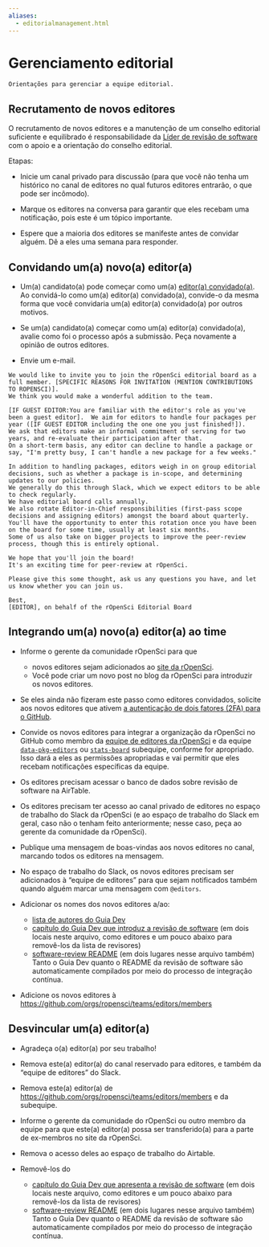 ```yaml
---
aliases:
  - editorialmanagement.html
---
```


# Gerenciamento editorial {#editorialmanagement}

```block
Orientações para gerenciar a equipe editorial.
```

## Recrutamento de novos editores {#recruiting-new-editors}

O recrutamento de novos editores e a manutenção de um conselho editorial suficiente e equilibrado é responsabilidade da [Líder de revisão de software](https://ropensci.org/about/#team) com o apoio e a orientação do conselho editorial.

Etapas:

- Inicie um canal privado para discussão (para que você não tenha um histórico no canal de editores no qual futuros editores entrarão, o que pode ser incômodo).

- Marque os editores na conversa para garantir que eles recebam uma notificação, pois este é um tópico importante.

- Espere que a maioria dos editores se manifeste antes de convidar alguém. Dê a eles uma semana para responder.

## Convidando um(a) novo(a) editor(a) {#inviting-a-new-editor}

- Um(a) candidato(a) pode começar como um(a) [editor(a) convidado(a)](#guesteditor).
  Ao convidá-lo como um(a) editor(a) convidado(a), convide-o da mesma forma que você convidaria um(a) editor(a) convidado(a) por outros motivos.

- Se um(a) candidato(a) começar como um(a) editor(a) convidado(a), avalie como foi o processo após a submissão. Peça novamente a opinião de outros editores.

- Envie um e-mail.

```
We would like to invite you to join the rOpenSci editorial board as a full member. [SPECIFIC REASONS FOR INVITATION (MENTION CONTRIBUTIONS TO ROPENSCI)]. 
We think you would make a wonderful addition to the team.

[IF GUEST EDITOR:You are familiar with the editor's role as you've been a guest editor].  We aim for editors to handle four packages per year ([IF GUEST EDITOR including the one one you just finished!]).  
We ask that editors make an informal commitment of serving for two years, and re-evaluate their participation after that.  
On a short-term basis, any editor can decline to handle a package or say, "I'm pretty busy, I can't handle a new package for a few weeks."

In addition to handling packages, editors weigh in on group editorial decisions, such as whether a package is in-scope, and determining updates to our policies. 
We generally do this through Slack, which we expect editors to be able to check regularly. 
We have editorial board calls annually.  
We also rotate Editor-in-Chief responsibilities (first-pass scope decisions and assigning editors) amongst the board about quarterly. 
You'll have the opportunity to enter this rotation once you have been on the board for some time, usually at least six months. 
Some of us also take on bigger projects to improve the peer-review process, though this is entirely optional. 

We hope that you'll join the board!  
It's an exciting time for peer-review at rOpenSci.

Please give this some thought, ask us any questions you have, and let us know whether you can join us.

Best,
[EDITOR], on behalf of the rOpenSci Editorial Board
```

## Integrando um(a) novo(a) editor(a) ao time {#onboarding-a-new-editor}

- Informe o gerente da comunidade rOpenSci para que
  
  - novos editores sejam adicionados ao [site da rOpenSci](https://github.com/ropensci/roweb3/#team-member).
  - Você pode criar um novo post no blog da rOpenSci para introduzir os novos editores.

- Se eles ainda não fizeram este passo como editores convidados, solicite aos novos editores que ativem [a autenticação de dois fatores (2FA) para o GitHub](https://docs.github.com/en/authentication/securing-your-account-with-two-factor-authentication-2fa).

- Convide os novos editores para integrar a organização da rOpenSci no GitHub como membro da [equipe de editores da rOpenSci](https://github.com/orgs/ropensci/teams/editors) e da equipe [`data-pkg-editors`](https://github.com/orgs/ropensci/teams/data-pkg-editors) ou [`stats-board`](https://github.com/orgs/ropensci/teams/stats-board) subequipe, conforme for apropriado.  Isso dará a eles as permissões apropriadas e vai permitir que eles recebam notificações específicas da equipe.

- Os editores precisam acessar o banco de dados sobre revisão de software na AirTable.

- Os editores precisam ter acesso ao canal privado de editores no espaço de trabalho do Slack da rOpenSci (e ao espaço de trabalho do Slack em geral, caso não o tenham feito anteriormente; nesse caso, peça ao gerente da comunidade da rOpenSci).

- Publique uma mensagem de boas-vindas aos novos editores no canal, marcando todos os editores na mensagem.

- No espaço de trabalho do Slack, os novos editores precisam ser adicionados à "equipe de editores" para que sejam notificados também quando alguém marcar uma mensagem com `@editors`.

- Adicionar os nomes dos novos editores a/ao:
  
  - [lista de autores do Guia Dev](https://github.com/ropensci/dev_guide/blob/main/index.Rmd)
  - [capítulo do Guia Dev que introduz a revisão de software](https://github.com/ropensci/dev_guide/blob/main/softwarereview_intro.Rmd) (em dois locais neste arquivo, como editores e um pouco abaixo para removê-los da lista de revisores)
  - [software-review README](https://github.com/ropensci/software-review/blob/main/README.Rmd) (em dois lugares nesse arquivo também)
    Tanto o Guia Dev quanto o README da revisão de software são automaticamente compilados por meio do processo de integração contínua.

- Adicione os novos editores à [https://github.com/orgs/ropensci/teams/editors/members](https://github.com/orgs/ropensci/teams/editors/members)


## Desvincular um(a) editor(a) {#offboarding-an-editor}

- Agradeça o(a) editor(a) por seu trabalho!

- Remova este(a) editor(a) do canal reservado para editores, e também da "equipe de editores" do Slack.

- Remova este(a) editor(a) de [https://github.com/orgs/ropensci/teams/editors/members](https://github.com/orgs/ropensci/teams/editors/members) e da subequipe.

- Informe o gerente da comunidade do rOpenSci ou outro membro da equipe para que este(a) editor(a) possa ser transferido(a) para a parte de ex-membros no site da rOpenSci.

- Remova o acesso deles ao espaço de trabalho do Airtable.

- Removê-los do
  
  - [capítulo do Guia Dev que apresenta a revisão de software](https://github.com/ropensci/dev_guide/blob/main/softwarereview_intro.Rmd) (em dois locais neste arquivo, como editores e um pouco abaixo para removê-los da lista de revisores)
  - [software-review README](https://github.com/ropensci/software-review/blob/main/README.Rmd) (em dois lugares nesse arquivo também)
    Tanto o Guia Dev quanto o README da revisão de software são automaticamente compilados por meio do processo de integração contínua.



